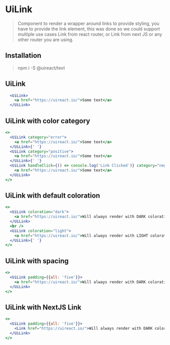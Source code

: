

# UiLink

<Metadata packageName='text' packageJson={packageJson} />

> Component to render a wrapper around links to provide styling, you have to provide the link element, this was done so we could support
> multiple use cases Link from react router, or Link from next JS or any other router you are using.

## Installation

> npm i -S @uireact/text

## UiLink

```jsx live scope={{UiLink}}
  <UiLink>
    <a href="https://uireact.io/">Some text</a>
  </UiLink>
```

## UiLink with color category

```jsx live scope={{UiLink}}
<>
  <UiLink category="error">
    <a href="https://uireact.io/">Some text</a>
  </UiLink>{' '}
  <UiLink category="positive">
    <a href="https://uireact.io/">Some text</a>
  </UiLink>{' '}
  <UiLink handleClick={() => console.log('Link Clicked')} category="negative" fontStyle="italic">
    <a href="https://uireact.io/">Some text</a>
  </UiLink>
</>
```

## UiLink with default coloration

```jsx live scope={{UiLink}}
<>
  <UiLink coloration="dark">
    <a href="https://uireact.io/">Will always render with DARK coloration</a>
  </UiLink>
  <br />
  <UiLink coloration="light">
    <a href="https://uireact.io/">Will always render with LIGHT coloration</a>
  </UiLink>{' '}
</>
```

## UiLink with spacing

```jsx live scope={{UiLink}}
<>
  <UiLink padding={{all: 'five'}}>
    <a href="https://uireact.io/">Will always render with DARK coloration</a>
  </UiLink>
</>
```

## UiLink with NextJS Link

```jsx live scope={{UiLink, Link}}
<>
  <UiLink padding={{all: 'five'}}>
    <Link href="https://uireact.io/">Will always render with DARK coloration</Link>
  </UiLink>
</>
```
